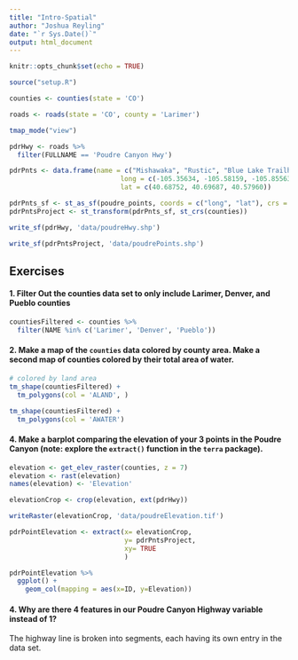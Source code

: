 ```yaml
---
title: "Intro-Spatial"
author: "Joshua Reyling"
date: "`r Sys.Date()`"
output: html_document
---
```


```r
knitr::opts_chunk$set(echo = TRUE)
```

```r
source("setup.R")
```

```r
counties <- counties(state = 'CO')

roads <- roads(state = 'CO', county = 'Larimer')
```

```r
tmap_mode("view")
```

```r
pdrHwy <- roads %>% 
  filter(FULLNAME == 'Poudre Canyon Hwy')
```

```r
pdrPnts <- data.frame(name = c("Mishawaka", "Rustic", "Blue Lake Trailhead"),
                            long = c(-105.35634, -105.58159, -105.85563),
                            lat = c(40.68752, 40.69687, 40.57960))

pdrPnts_sf <- st_as_sf(poudre_points, coords = c("long", "lat"), crs = 4326)
pdrPntsProject <- st_transform(pdrPnts_sf, st_crs(counties))
```

```r
write_sf(pdrHwy, 'data/poudreHwy.shp')

write_sf(pdrPntsProject, 'data/poudrePoints.shp')
```

## Exercises

#### 1. Filter Out the counties data set to only include Larimer, Denver, and Pueblo counties

```r
countiesFiltered <- counties %>% 
  filter(NAME %in% c('Larimer', 'Denver', 'Pueblo'))
```

#### 2. Make a map of the `counties` data colored by county area. Make a second map of counties colored by their total area of water.

```r
# colored by land area
tm_shape(countiesFiltered) +
  tm_polygons(col = 'ALAND', )

tm_shape(countiesFiltered) +
  tm_polygons(col = 'AWATER')
```

#### 4. Make a barplot comparing the elevation of your 3 points in the Poudre Canyon (note: explore the `extract()` function in the `terra` package).

```r
elevation <- get_elev_raster(counties, z = 7)
elevation <- rast(elevation)
names(elevation) <- 'Elevation'

elevationCrop <- crop(elevation, ext(pdrHwy))

writeRaster(elevationCrop, 'data/poudreElevation.tif')

pdrPointElevation <- extract(x= elevationCrop, 
                             y= pdrPntsProject,
                             xy= TRUE
                             ) 

pdrPointElevation %>% 
  ggplot() +
    geom_col(mapping = aes(x=ID, y=Elevation))
```

#### 4. Why are there 4 features in our Poudre Canyon Highway variable instead of 1?

The highway line is broken into segments, each having its own entry in the data set.

